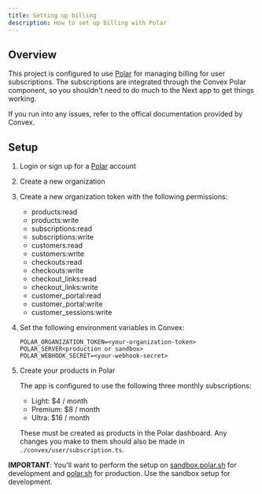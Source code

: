 ```yaml
---
title: Setting up billing
description: How to set up billing with Polar
---
```


## Overview

This project is configured to use [Polar](https://polar.sh/) for managing billing for user subscriptions. The subscriptions are integrated through the Convex Polar component, so you
shouldn't need to do much to the Next app to get things working.

If you run into any issues, refer to the offical documentation provided by Convex.

<Cards>
  <Card
    title="Convex Polar Quickstart"
    href="https://www.convex.dev/components/polar"
  />
</Cards>

## Setup

1. Login or sign up for a [Polar](https://polar.sh/) account
2. Create a new organization
3. Create a new organization token with the following permissions:
   - products:read
   - products:write
   - subscriptions:read
   - subscriptions:write
   - customers:read
   - customers:write
   - checkouts:read
   - checkouts:write
   - checkout_links:read
   - checkout_links:write
   - customer_portal:read
   - customer_portal:write
   - customer_sessions:write
4. Set the following environment variables in Convex:
   ```
   POLAR_ORGANIZATION_TOKEN=<your-organization-token>
   POLAR_SERVER<production or sandbox>
   POLAR_WEBHOOK_SECRET=<your-webhook-secret>
   ```
5. Create your products in Polar

   The app is configured to use the following three monthly subscriptions:

   - Light: $4 / month
   - Premium: $8 / month
   - Ultra: $16 / month

   These must be created as products in the Polar dashboard. Any changes you make to them should also be made in `./convex/user/subscription.ts`.

**IMPORTANT**: You'll want to perform the setup on [sandbox.polar.sh](https://sandbox.polar.sh/) for development and [polar.sh](https://polar.sh/) for production. Use the sandbox setup for
development.
